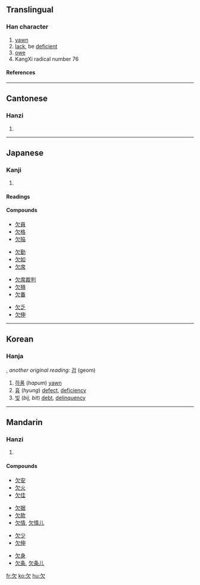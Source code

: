 {{see|缺}}
==Translingual==
{{Han stroke|[[Image:欠-order.gif]]}}
===Han character===
{{Han char|rn=76|rad=欠|as=00|sn=4|four=2780<sub>2</sub>|canj=弓人 (NO)}}
# [[yawn]]
# [[lack]], be [[deficient]]
# [[owe]]
# KangXi radical number 76
====References====
{{Han ref|kx=0565.010|dkj=15991|dj=0953.350|hdz=32133.010|uh=6B20|ud=27424|bh=A4ED|bd=42221}}

----
==Cantonese==
===Hanzi===
{{yue-hanzi|jyut=[[him3]]|y=[[him3]]}}
# {{defn|Cantonese}}

----
==Japanese==
===Kanji===
{{ja-kanji|grade=4|rs=欠00}}
# {{defn|Japanese}}
====Readings====
{{ja-readings|on=[[けつ]] (ketsu) [[けん]] (ken)
|kun=[[かける]] (kakeru), [[あくび]] (akubi)
}}

====Compounds====
{{top4}}
*[[欠員]]
*[[欠格]]
*[[欠陥]]
{{mid4}}
*[[欠勤]]
*[[欠如]]
*[[欠席]]
{{mid4}}
*[[欠席裁判]]
*[[欠損]]
*[[欠番]]
{{mid4}}
*[[欠乏]]
*[[欠伸]]
{{bottom}}

----
==Korean==
===Hanja===
{{ko-hanja|hangeul=[[흠]], [[감]]|eumhun=|rv=heum, gam|mr=hŭm, kam|y=hum, kam}}, ''another original reading:'' [[검]] (geom)

# [[하품]] (''hapum'') [[yawn]] 
# [[흉]] (''hyung'') [[defect]], [[deficiency]]
# [[빚]] (''bij, bit'') [[debt]], [[delinquency]] 

----

==Mandarin==
===Hanzi===
{{cmn-hanzi|pin=[[qiàn]] (qian4), [[quē]] (que1)|wg=ch'ien<sup>4</sup>}}
# {{defn|Mandarin}}

====Compounds====
{{top4}}
*[[欠安]]
*[[欠火]]
*[[欠佳]]
{{mid4}}
*[[欠据]]
*[[欠款]]
*[[欠情]], [[欠情儿]]
{{mid4}}
*[[欠少]]
*[[欠伸]]
{{mid4}}
*[[欠身]]
*[[欠条]], [[欠条儿]]
{{bottom}}

[[fr:欠]]
[[ko:欠]]
[[hu:欠]]